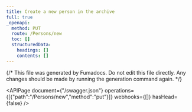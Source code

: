 ```yaml
---
title: Create a new person in the archive
full: true
_openapi:
  method: PUT
  route: /Persons/new
  toc: []
  structuredData:
    headings: []
    contents: []
---
```


{/* This file was generated by Fumadocs.
Do not edit this file directly. Any changes should be made by running the generation command again. */}

<APIPage document={"/swagger.json"} operations={[{"path":"/Persons/new","method":"put"}]} webhooks={[]} hasHead={false} />